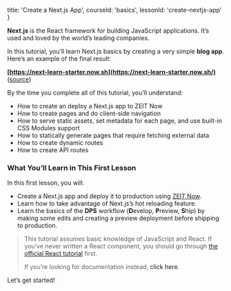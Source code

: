 
  title: 'Create a Next.js App',
  courseId: 'basics',
  lessonId: 'create-nextjs-app'
}

<p>
  <Logo size={80} />
</p>

**Next.js** is the React framework for building JavaScript applications. It’s used and loved by <Link href="/showcase"><a>the world’s leading companies</a></Link>.

In this tutorial, you’ll learn Next.js basics by creating a very simple **blog app**. Here’s an example of the final result:

**[https://next-learn-starter.now.sh](https://next-learn-starter.now.sh/)** ([source](https://github.com/zeit/next-learn-starter/tree/master/basics-final))

By the time you complete all of this tutorial, you’ll understand:

- How to create an deploy a Next.js app to ZEIT Now
- How to create pages and do client-side navigation
- How to serve static assets, set metadata for each page, and use built-in CSS Modules support
- How to statically generate pages that require fetching external data
- How to create dynamic routes
- How to create API routes

### What You’ll Learn in This First Lesson

In this first lesson, you will:

- Create a Next.js app and deploy it to production using [ZEIT Now](https://zeit.co).
- Learn how to take advantage of Next.js’s hot reloading feature.
- Learn the basics of the **DPS** workflow (**D**evelop, **P**review, **S**hip) by making some edits and creating a preview deployment before shipping to production.

> This tutorial assumes basic knowledge of JavaScript and React. If you’ve never written a React component, you should go through [the official React tutorial](https://reactjs.org/tutorial/tutorial.html) first.
>
> If you’re looking for documentation instead, <Link href="/docs/[...slug]" as="/docs/getting-started"><a>click here</a></Link>.

Let’s get started!

